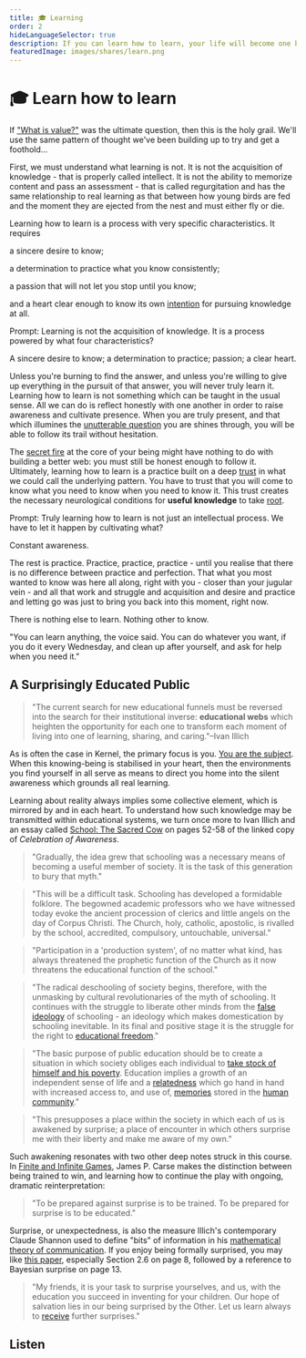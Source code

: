 ```yaml
---
title: 🎓 Learning
order: 2
hideLanguageSelector: true
description: If you can learn how to learn, your life will become one beautifully meaningful lesson after another. This is the holy grail.
featuredImage: images/shares/learn.png
---
```


# 🎓 Learn how to learn

If ["What is value?"](/learn/module-1/value/) was the ultimate question, then this is the holy 
grail. We'll use the same pattern of thought we've been building up to try and get a foothold... 

First, we must understand what learning is not. It is not the acquisition of knowledge - 
that is properly called intellect. It is not the ability to memorize content and pass an 
assessment - that is called regurgitation and has the same relationship to real learning 
as that between how young birds are fed and the moment they are ejected from the nest 
and must either fly or die.

Learning how to learn is a process with very specific characteristics. It requires 

<Process>
    
a sincere desire to know;   

a determination to practice what you know consistently;  

a passion that will not let you stop until you know;  

and a heart clear enough to know its own [intention](/learn/module-3/intention/) for pursuing knowledge at all.

</Process>

<Flash>

<Card>

Prompt: Learning is not the acquisition of knowledge. It is a process powered by what four characteristics?

A sincere desire to know; a determination to practice; passion; a clear heart.

</Card>

</Flash>

Unless you're burning to find the answer, and unless you're willing to give up everything 
in the pursuit of that answer, you will never truly learn it. Learning how to learn is not something which can be taught in the usual sense. All we can do is reflect honestly with one another in order to raise awareness and cultivate presence. When you are truly present, and that which illumines the [unutterable question](/learn/module-0/play-of-pattern/#the-honest-question) you are shines through, you will be able to follow its trail without hesitation.

The [secret fire](https://www.youtube.com/watch?v=3HYlbg6RKMA&t=73s) at the core of your being might have nothing to do with building a better web: you must still be honest enough to follow it. Ultimately, learning how to learn is a practice built on a 
deep [trust](/learn/module-0/trust/) in what we could call the underlying pattern. You have to 
trust that you will come to know what you need to know when you need to know it. This trust creates 
the necessary neurological conditions for **useful knowledge** to take [root](/learn/module-1/meaning/#further-references).

<Flash>

<Card>

Prompt: Truly learning how to learn is not just an intellectual process. We have to let it happen by cultivating what?

Constant awareness.

</Card>

</Flash>

The rest is practice. Practice, practice, practice - until you realise that there is no 
difference between practice and perfection. That what you most wanted to know was here all 
along, right with you - closer than your jugular vein - and all that work and struggle and 
acquisition and desire and practice and letting go was just to bring you back into this moment, 
right now. 

There is nothing else to learn. Nothing other to know.

<List>

<Link to="https://brandnewbox.com/inthestacks/">

"You can learn anything, the voice said. You can do whatever you want, if you do it every Wednesday, and clean up after yourself, and ask for help when you need it."

</Link>

</List>

## A Surprisingly Educated Public

> "The current search for new educational funnels must be reversed into the search for their institutional inverse: **educational webs** which heighten the opportunity for each one to transform each moment of living into one of learning, sharing, and caring."–Ivan Illich

As is often the case in Kernel, the primary focus is you. [You are the subject](https://www.youtube.com/watch?v=QHKrXUHXmO4). When this knowing-being is stabilised in your heart, then the environments you find yourself in all serve as means to direct you home into the silent awareness which grounds all real learning. 

Learning about reality always implies some collective element, which is mirrored by and in each heart. To understand how such knowledge may be transmitted within educational systems, we turn once more to Ivan Illich and an essay called [School: The Sacred Cow](https://download.tuxfamily.org/openmathdep/history/Celebration_of_Awareness-Illich.pdf) on pages 52-58 of the linked copy of _Celebration of Awareness_.

> "Gradually, the idea grew that schooling was a necessary means of becoming a useful member of society. It is the task of this generation to bury that myth."

> "This will be a difficult task. Schooling has developed a formidable folklore. The begowned academic professors who we have witnessed today evoke the ancient procession of clerics and little angels on the day of Corpus Christi. The Church, holy, catholic, apostolic, is rivalled by the school, accredited, compulsory, untouchable, universal."

> "Participation in a 'production system', of no matter what kind, has always threatened the prophetic function of the Church as it now threatens the educational function of the school."

> "The radical deschooling of society begins, therefore, with the unmasking by cultural revolutionaries of the myth of schooling. It continues with the struggle to liberate other minds from the [false ideology](/learn/module-7/no-paradigm/#re-cognition) of schooling - an ideology which makes domestication by schooling inevitable. In its final and positive stage it is the struggle for the right to [educational freedom](/build/token-studies/free-learn/)."

> "The basic purpose of public education should be to create a situation in which society obliges each individual to [take stock of himself and his poverty](/conversation/true-voice). Education implies a growth of an independent sense of life and a [relatedness](/conversation/reciprocity) which go hand in hand with increased access to, and use of, [memories](/learn/module-3/remember) stored in the [human community](/conversation/hospitality/#playful-souls)."

> "This presupposes a place within the society in which each of us is awakened by surprise; a place of encounter in which others surprise me with their liberty and make me aware of my own." 

Such awakening resonates with two other deep notes struck in this course. In [Finite and Infinite Games](/build/games/infinite), James P. Carse makes the distinction between being trained to win, and learning how to continue the play with ongoing, dramatic reinterpretation:

> "To be prepared against surprise is to be trained. To be prepared for surprise is to be educated."

Surprise, or unexpectedness, is also the measure Illich's contemporary Claude Shannon used to define "bits" of information in his [mathematical theory of communication](https://www.youtube.com/watch?v=tPcCElmAaRI&list=PL_NAkUK835PWbclYgtIJ07aXSPx-cWper&index=11). If you enjoy being formally surprised, you may like [this paper](https://arxiv.org/pdf/0812.4360.pdf), especially Section 2.6 on page 8, followed by a reference to Bayesian surprise on page 13. 

> "My friends, it is your task to surprise yourselves, and us, with the education you succeed in inventing for your children. Our hope of salvation lies in our being surprised by the Other. Let us learn always to [receive](/learn/module-7/giving/#receiving-gracefully) further surprises."

## Listen

<AudioPlayer src="https://kernel-audio.s3.amazonaws.com/M6E2+-+Learning.mp3"/>
